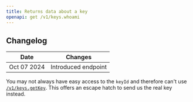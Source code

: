 ```yaml
---
title: Returns data about a key
openapi: get /v1/keys.whoami
---
```


## Changelog

| Date        | Changes                     |
|-------------|-----------------------------|
| Oct 07 2024 | Introduced endpoint         |


You may not always have easy access to the `keyId` and therefore can't use [`/v1/keys.getKey`](/api-reference/keys/get).
This offers an escape hatch to send us the real key instead.

